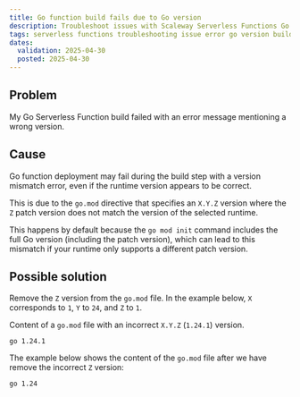 ```yaml
---
title: Go function build fails due to Go version
description: Troubleshoot issues with Scaleway Serverless Functions Go build not working due to version error.
tags: serverless functions troubleshooting issue error go version build
dates:
  validation: 2025-04-30
  posted: 2025-04-30
---
```


## Problem

My Go Serverless Function build failed with an error message mentioning a wrong version.

## Cause

Go function deployment may fail during the build step with a version mismatch error, even if the runtime version appears to be correct.

This is due to the `go.mod` directive that specifies an `X.Y.Z` version where the `Z` patch version does not match the version of the selected runtime.

This happens by default because the `go mod init` command includes the full Go version (including the patch version), which can lead to this mismatch if your runtime only supports a different patch version.

## Possible solution

Remove the `Z` version from the `go.mod` file. In the example below, `X` corresponds to `1`, `Y` to `24`, and `Z` to `1`.

Content of a `go.mod` file with an incorrect `X.Y.Z` (`1.24.1`) version.

```
go 1.24.1
```

The example below shows the content of the `go.mod` file after we have remove the incorrect `Z` version:

```
go 1.24
````
